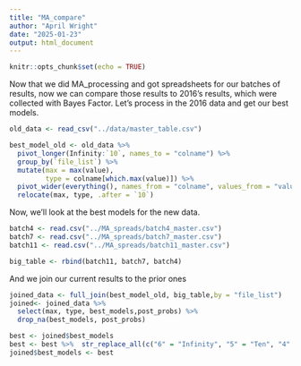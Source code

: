 ```yaml
---
title: "MA_compare"
author: "April Wright"
date: "2025-01-23"
output: html_document
---
```


```r
knitr::opts_chunk$set(echo = TRUE)
```

Now that we did MA_processing and got spreadsheets for our batches of results, now we can compare those results to 2016's results, which were collected with Bayes Factor. Let's process in the 2016 data and get our best models.

```r
old_data <- read_csv("../data/master_table.csv")

best_model_old <- old_data %>% 
  pivot_longer(Infinity:`10`, names_to = "colname") %>% 
  group_by(`file_list`) %>% 
  mutate(max = max(value), 
         type = colname[which.max(value)]) %>% 
  pivot_wider(everything(), names_from = "colname", values_from = "value") %>% 
  relocate(max, type, .after = `10`)
```

Now, we'll look at the best models for the new data.

```r
batch4 <- read.csv("../MA_spreads/batch4_master.csv")
batch7 <- read.csv("../MA_spreads/batch7_master.csv")
batch11 <- read.csv("../MA_spreads/batch11_master.csv")

big_table <- rbind(batch11, batch7, batch4)

```

And we join our current results to the prior ones

```r
joined_data <- full_join(best_model_old, big_table,by = "file_list")
joined<- joined_data %>% 
  select(max, type, best_models,post_probs) %>% 
  drop_na(best_models, post_probs)

best <- joined$best_models
best <- best %>%  str_replace_all(c("6" = "Infinity", "5" = "Ten", "4" = "2", "3" = "1", "2" = ".2", "1" = ".05"))
joined$best_models <- best
```


